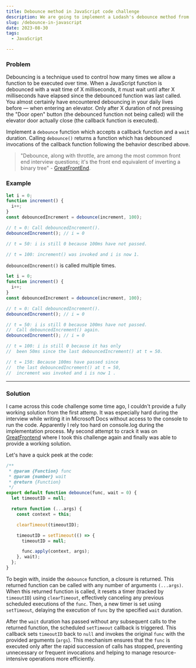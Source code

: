 ```yaml
---
title: Debounce method in JavaScript code challenge
description: We are going to implement a Lodash's debounce method from scratch.
slug: /debounce-in-javascript
date: 2023-08-30
tags:
  - JavaScript

---
```


### Problem

Debouncing is a technique used to control how many times we allow a function to be executed over time. When a JavaScript function is debounced with a wait time of X milliseconds, it must wait until after X milliseconds have elapsed since the debounced function was last called. You almost certainly have encountered debouncing in your daily lives before — when entering an elevator. Only after X duration of not pressing the "Door open" button (the debounced function not being called) will the elevator door actually close (the callback function is executed).

Implement a `debounce` function which accepts a callback function and a `wait` duration. Calling `debounce()` returns a function which has debounced invocations of the callback function following the behavior described above.

> "Debounce, along with throttle, are among the most common front end interview questions; it's the front end equivalent of inverting a binary tree" - [GreatFrontEnd](https://www.greatfrontend.com/?fpr=edvins).

### Example

```js
let i = 0;
function increment() {
  i++;
}
const debouncedIncrement = debounce(increment, 100);

// t = 0: Call debouncedIncrement().
debouncedIncrement(); // i = 0

// t = 50: i is still 0 because 100ms have not passed.

// t = 100: increment() was invoked and i is now 1.
```

`debouncedIncrement()` is called multiple times.

```js
let i = 0;
function increment() {
  i++;
}
const debouncedIncrement = debounce(increment, 100);

// t = 0: Call debouncedIncrement().
debouncedIncrement(); // i = 0

// t = 50: i is still 0 because 100ms have not passed.
//  Call debouncedIncrement() again.
debouncedIncrement(); // i = 0

// t = 100: i is still 0 because it has only
//  been 50ms since the last debouncedIncrement() at t = 50.

// t = 150: Because 100ms have passed since
//  the last debouncedIncrement() at t = 50,
//  increment was invoked and i is now 1 .
```

---

### Solution

I came across this code challenge some time ago, I couldn't provide a fully working solution from the first attemp. It was especially hard during the interview while writing it in Microsoft Docs without access to the console to run the code. Apparently I rely too hard on console.log during the implementation process. My second attempt to crack it was on [GreatFrontend](https://www.greatfrontend.com/questions/javascript/debounce) where I took this challenge again and finally was able to provide a working solution.

Let's have a quick peek at the code:

```js
/**
 * @param {Function} func
 * @param {number} wait
 * @return {Function}
 */
export default function debounce(func, wait = 0) {
  let timeoutID = null;

  return function (...args) {
    const context = this;

    clearTimeout(timeoutID);

    timeoutID = setTimeout(() => {
      timeoutID = null;

      func.apply(context, args);
    }, wait);
  };
}
```

To begin with, inside the `debounce` function, a closure is returned. This returned function can be called with any number of arguments `(...args)`. When this returned function is called, it resets a timer (tracked by `timeoutID`) using `clearTimeout`, effectively canceling any previous scheduled executions of the `func`. Then, a new timer is set using `setTimeout`, delaying the execution of `func` by the specified `wait` duration.

After the `wait` duration has passed without any subsequent calls to the returned function, the scheduled `setTimeout` callback is triggered. This callback sets `timeoutID` back to `null` and invokes the original `func` with the provided arguments (`args`). This mechanism ensures that the `func` is executed only after the rapid succession of calls has stopped, preventing unnecessary or frequent invocations and helping to manage resource-intensive operations more efficiently.

